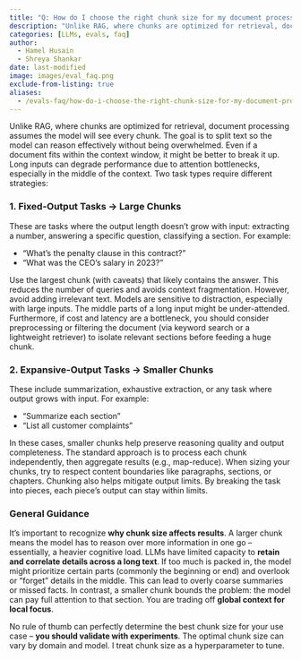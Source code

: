 ```yaml
---
title: "Q: How do I choose the right chunk size for my document processing tasks?"
description: "Unlike RAG, where chunks are optimized for retrieval, document processing assumes the model will see every chunk"
categories: [LLMs, evals, faq]
author: 
  - Hamel Husain
  - Shreya Shankar
date: last-modified
image: images/eval_faq.png
exclude-from-listing: true
aliases:
  - /evals-faq/how-do-i-choose-the-right-chunk-size-for-my-document-processing-tasks
---
```


Unlike RAG, where chunks are optimized for retrieval, document processing assumes the model will see every chunk. The goal is to split text so the model can reason effectively without being overwhelmed. Even if a document fits within the context window, it might be better to break it up. Long inputs can degrade performance due to attention bottlenecks, especially in the middle of the context. Two task types require different strategies:

### 1. Fixed-Output Tasks → Large Chunks

These are tasks where the output length doesn't grow with input: extracting a number, answering a specific question, classifying a section. For example:

* "What's the penalty clause in this contract?"
* "What was the CEO's salary in 2023?"

Use the largest chunk (with caveats) that likely contains the answer. This reduces the number of queries and avoids context fragmentation. However, avoid adding irrelevant text. Models are sensitive to distraction, especially with large inputs. The middle parts of a long input might be under-attended. Furthermore, if cost and latency are a bottleneck, you should consider preprocessing or filtering the document (via keyword search or a lightweight retriever) to isolate relevant sections before feeding a huge chunk.

### 2. Expansive-Output Tasks → Smaller Chunks

These include summarization, exhaustive extraction, or any task where output grows with input. For example:

* "Summarize each section"
* "List all customer complaints"

In these cases, smaller chunks help preserve reasoning quality and output completeness. The standard approach is to process each chunk independently, then aggregate results (e.g., map-reduce). When sizing your chunks, try to respect content boundaries like paragraphs, sections, or chapters. Chunking also helps mitigate output limits. By breaking the task into pieces, each piece's output can stay within limits.

### General Guidance

It's important to recognize **why chunk size affects results**. A larger chunk means the model has to reason over more information in one go – essentially, a heavier cognitive load. LLMs have limited capacity to **retain and correlate details across a long text**. If too much is packed in, the model might prioritize certain parts (commonly the beginning or end) and overlook or "forget" details in the middle. This can lead to overly coarse summaries or missed facts. In contrast, a smaller chunk bounds the problem: the model can pay full attention to that section. You are trading off **global context for local focus**. 

No rule of thumb can perfectly determine the best chunk size for your use case – **you should validate with experiments**. The optimal chunk size can vary by domain and model. I treat chunk size as a hyperparameter to tune.